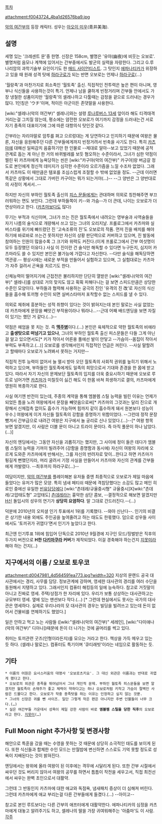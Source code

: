 [[목차]]

attachment:f0043724_4ba1d26576ba9.jpg

[[악의 여간부]]의 등장 캐릭터. 성우는 [[아오이 미우]](青井美海).

== 설명 ==
세명 있는 '크레센트 문'중 한명. 신장은 158cm, 별명은 '유야(幽夜)에 비웃는 오보로'. 별명처럼 음모나 계책에 있어서는 간부중에서도 발군의 실력을 자랑한다. 그리고 G.루나리암의 과학기술부 요인이기도 한 [[매드 사이언티스트]]. 그 탓인지 [[에파나티카]]가 위장하고 있을 때 원래 성격 탓에 [[하라구로]]가 되는 반면 오보로는 언제나 [[하라구로]](…)

'월랑족'과 마찬가지로 희소족인 '월토족' 출신. 직접적인 전투력은 높은 편이 아니며, 영부나 식신들을 사용하는것이 특기. 언제나 남을 쿨하게 빈정거리며 간부들 안에서도 가장 냉철한 성품이지만 '월랑족'의 셀레나하고 다툴때는 감정을 겉으로 드러내는 경우가 많다. 1인칭은 'ウチ'이며, 적이든 아군이든 존댓말을 사용한다.

[wiki:"셀레나(악의 여간부)" 셀레나]와는 설령 [[루나루버스 13세]] 앞이라 해도 티격태격거리는걸 그치질 않는데, 평소에는 얌전한 오보로가 여기까지 감정을 드러내는건 서로 자기 종족의 대표이기에 그에 따른 대항의식 탓인것 같다.

간부라는 자리야말로 암투를 펴고 으르렁대는 게 당연하다고 인지하기 때문에 여왕은 물론, 자신을 응원해주던 다른 간부들에게까지 빈정거려서 빈축을 사기도 한다. 특히 [[카츠마]]에 대해선 일찌감치 음흉하기만 한 인물로 --제대로 알아--보고 있었기 때문에 공적 관계로 돕는 게 아닌 한 거의 바퀴벌레를 보듯 혐오하는 수준이라서, 그녀가 심한 약점이 찔린 뒤 카츠마에게 능욕당하는 씬은 [wiki:"카구야(악의 여간부)" 카구야]랑 버금갈 정도로 본인에게 정신적 데미지가 심각한 수준이라 오르가즘을 느낄 수조차 없었다. 그래서 카츠마도 이 때만큼은 템포를 조심스럽게 조절할 수 밖에 없었을 정도. --근데 이러면 똑같은 상황에서 그대로 가버린 카구야는 뭐가 되는거야(…)-- --그 양반은 그 양반대로의 사정이 계셔서..--

하지만 자신의 부하인 월토족 출신의 [[피스 문]]들에게는 관대하며 의외로 칭찬해주면 부끄러워하는 면도 보인다. 그런데 부하들쪽이 키--와 가슴--가 더 큰데, 나이는 오보로가 더 연상이라고 한다. ([[카츠마]]보다도 많다)

무기는 부적과 식신이며, 그녀가 쓰는 진은 월토족에서 내려오는 영부술과 사역술들을 자기 나름의 술식으로 개량해서 쓰고 있는 그녀의 오리지날. 프롤로그에서 카츠마와 실버스타를 위기에 빠뜨렸던 진 '고속조류의 진'도 오보로의 작품. 먼저 진을 배치를 해야하기에 바로바로 쓰는건 못하지만 자신의 상황 판단력으로 커버하고 있으며, 진 발동에 참여하는 인원이 많을수록 그 크기와 위력도 커진다.(이게 프롤로그에서 간부 여섯명이 모두 등장했던 이유다.) 사실 이 진이란 건 술식만 해독할 수 있다면 누구든지, 심지어 카츠마라도 쓸 수 있지만 본인은 불가능에 가깝다고 자신한다. --다만 술식을 해독당하면 역관광.-- 평상시에는 새로운 부적을 만들어서 실험하고 있으며, 그 실험대로는 카츠마가 자주 걸려서 곤욕을 치르기도 한다. 

신체능력이 떨어지기에 근접전은 불리하지만 단단히 열받은 [wiki:"셀레나(악의 여간부)" 셀레나]를 상대로 거의 맞지도 않고 휙휙 피해다니는 걸 보면 스피드만큼은 상당한 수준인 모양이다. 부하들과 협력해 사용하는 궁극의 진인 '유격의 진 改'로 자신의 식신들을 흡수해 토끼형 수인이 되면 실버스타마저 포착할수 없는 스피드를 낼 수 있다.

의외로 체취에 흥분하는 성적 취향이 있다는 것이 밝혀지는데 본인 말로는 사실 없었는데 카츠마에게 문장을 빼앗긴 부작용이라나 뭐라나…--근데 어째 배드엔딩을 보면 자질이 있기는 했던 거 같다.(…)--

약점은 헤엄을 못 치는 것. 즉 '''[[맥주병]]'''이다.(…) 본인은 육체적으로 약한 월토족의 비애라고 '''출생탓으로 떠넘기고 있으나''', 그녀의 부하인 월토족 출신 피스문들은 다들 그게 아닌걸 알고 있으면서도[* 키가 작아서 어른용 풀에선 발이 안닿고 --가슴이--몸집이 작아서 부력도 부족하고.(…)] 오보로를 생각해서인지 직접적인 언급은 꺼린다. --사실 말할려고 할때마다 오보로가 노려봐서 못하는 거지만--

직접적 전투 능력이 없어서 늘 멸시 받아 오던 월토족의 사회적 권위를 높히기 위해서 노력하고 있으며, 부하들인 월토족에게도 일족의 희망으로서 기대와 존경을 한 몸에 받고 있다. 따라서 자기 자신의 문제보단 월토족의 입지를 더욱 중요시하기 때문에 오보로 루트로 넘어가면 [[카츠마]]가 미칠듯이 싫긴 해도 이 한몸 바쳐 희생하기로 결의, 카츠마에게 영원히 복종하기로 한다.

사실 여기엔 반전이 있는데, 주종의 계약을 통해 엠블렘 스틸 능력을 빌린 이유는 언제가 되었든 틈을 노려 여왕에게서 문장을 빼앗음으로써[* 카츠마의 그것과는 달리 진으로 개량해서 신체접촉 없이도 흡수가 가능하며 힘까지 같이 흡수하게 돼서 원본보다 성능이 우수.] 여왕에게 이겨 자신들 월토족의 강함을 증명하기 위함이었다. --그런데 정작 문장 뺐겨서 간부급으로 내려간 여왕은 지구에서 놀 궁리로 신나 있었다.(…)--[* 여왕 항목 보면 알겠지만, 이 사람은 더블 문이 아니고 트라이 문이다. 즉 아직 풀문이 하나 남았다.(…)]

자신의 엔딩에서는 그동안 자신을 괴롭히기는 했지만, 그 사이에 정이 들은 데다가 엠블렘 스틸의 능력을 기꺼이 빌려주어 (강함을 증명함과 동시에) 자신이 여왕의 자리에 오르게 도와준 카츠마에게 반해서는, 그를 자신의 반려자로 맞이…한다고 하면 카츠마가 튕길게 뻔했던지라, 머리 굴려서 기정 사실을 만들어서 카츠마와 자신의 관계를 간부들에게 까발렸다. --최후까지 하라구로(…)--

여담이지만, [[악의 여간부]]를 플레이해본 유저들 중엔 최종적으로 오보로가 제일 마음에 들었다는 유저가 많은 모양. 특히 냄새 페티쉬 때문에 격침당했다는 소감도 많고 메인 히로인 중에선 유일한 [[빈유]]담당에다 [wiki:"츤데레/규율중시형" 규율중시]X[wiki:"츤데레/고압태도형" 고압태도] [[츤데레]]라는 흉악한 삼단 콤보, --결정적으로 해보면 알겠지만 [[H신]] 돌입시의 성우의 연기가 '''상당히 요염하다'''. 말 그대로 간드러진다.--(…)

덕분에 2010년의 오피셜 인기 투표에서 1위를 기록했다. --와아 신난다--. 인기의 비결은 상기한 내용 외에도 주인공을 높여줄려고 하는 태도도 한몫했다. 덤으로 성우들 사이에서도 '토끼귀가 귀엽다'면서 인기가 높았다고 한다.

최근엔 인기투표 1위에 힘입어 단독으로 2010년 9월경에 지구인 모드/징벌받은 직후의 두가지 버전으로 '''H한 [[다키마쿠라]] 커버'''가 제작되었다. 이걸 경축해야 하는건지 [[지못미]]라 해야 하는 건지(…)

== 지구에서의 이름 / 오보로 토우코 ==
attachment:d0047981_4d564591ea773.jpg?width=320
지상의 문랜드 공국 대사관에서는 경리, 사무를 담당. 정보관계에 강하며, 영세한 대사관의 경리를 여러 수단을 동원해서 지탱하고 있다. 그래서인지 컴퓨터 해킹등의 일에 능숙하다. 참고로 거짓말이 아니고 진짜로 영세. 주택/상점가 한 자리에 있다. 우리가 보통 상상하는 대사관하고는 규모부터 영세. 옆에 있는 맨션보다 작다.(…) [* 그런데 현실에서도 못사는 국가의 대사관은 영세하다. 실제로 우리나라의 모 대사관의 경우는 빌딩을 빌려쓰고 있는데 돈이 없어서 건물비를 연체하기도 했었다.] 

일은 안하고 먹고 노는 사람들 ([wiki:"셀레나(악의 여간부)" 세레인], [wiki:"다이애나(악의 여간부)" 디아나])때문에 돈이 더 나가는 것에 골머리를 썩고 있다.

취미는 토끼관련 굿즈(인형이라든지)를 모으는 거라고 한다. 책상을 가득 메우고 있는 듯 하다. (셀레나 말로는). 컴퓨터도 특기이며 '큐티래빗'이라는 네임으로 활동하는 듯.

== 기타 ==
 * 이름의 어원은 요사스러움의 대명사 '오보로츠키요'. 그 대신 외관은 이름과는 반대로 귀엽게 했다고 한다.
 * 오보로의 외관은 종족을 뛰어넘어서 그녀 개인적 문제. 부하인 월토족 피스문들을 보면 알겠지만 월토족이 손재주가 좋고 체력이 약하다고는 하나 오보로처럼 키작고 가슴이 절벽인 사람은 드물다고 한다. 오보로가 작중 종족탓을 하는 이유는 인정하고 싶지 않는 것뿐.
 * 그녀의 신장은 귀를 뺀 사이즈. 일단 그렇게 작은 편은 아니지만 주변 인물들이 너무 크다.(…)
 * 실은 여간부들 가운데서 성욕이 제일 강한 사람이 바로 '''엠블렘 스틸을 당한 직후'''의 오보로라고 한다. [[지못미]](…)

== Full Moon night 추가사항 및 변경사항 ==
해안으로 특훈을 갔을 때는 수영을 못하는 것 때문에 상당히 소극적인 태도를 보이게 된다. 또한 식신들과 합체한 수인 모드는 만월밤에 변신하면 스스로도 기억 못할 정도로 성욕이 지배된다는 것이 밝혀진다.

엔딩에서는 왕위에 올라 여왕이 된 이후에는 격무에 시달리게 된다. 또한 간부 시절에서 싸우던 것도 버리지 않아서 여왕의 공무를 하면서 틈틈이 작전을 세우고서, 직접 최전선에서 싸우는 완벽 초인으로서 대활약. 

그런데 그 반동인지 카츠마에 대한 애교와 독점욕, 냄새패치 증상이 더 심해져 버린다. 그런데 카츠마에게 애교 부리는걸 다른 간부들에게 들켰다.(…) --아이고--

참고로 본인 루트보다는 다른 간부의 애프터에게 대활약한다. 에파나티카의 심정을 카츠마에게 대놓고 알려주기도 하고, 셀레나의 딸을 가장 귀여워해주는 '아줌마'도 이 사람.
[[각주]]
